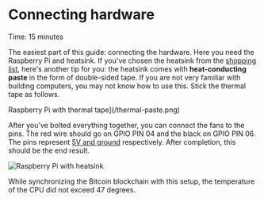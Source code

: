 
# Connecting hardware

<Callout emoji="&#x2139;">
	Time: 15 minutes
</Callout>

The easiest part of this guide: connecting the hardware. Here you need the Raspberry Pi and heatsink. If you've chosen the heatsink from the [shopping list](/introduction/requirements), here's another tip for you: the heatsink comes with **heat-conducting paste** in the form of double-sided tape. If you are not very familiar with building computers, you may not know how to use this. Stick the thermal tape as follows.

Raspberry Pi with thermal tape](/thermal-paste.png)

After you've bolted everything together, you can connect the fans to the pins. The red wire should go on GPIO PIN 04 and the black on GPIO PIN 06. The pins represent [5V and ground](https://www.raspberrypi.org/documentation/usage/gpio) respectively. After completion, this should be the end result.

![Raspberry Pi with heatsink](/connected.png)

While synchronizing the Bitcoin blockchain with this setup, the temperature of the CPU did not exceed 47 degrees.
